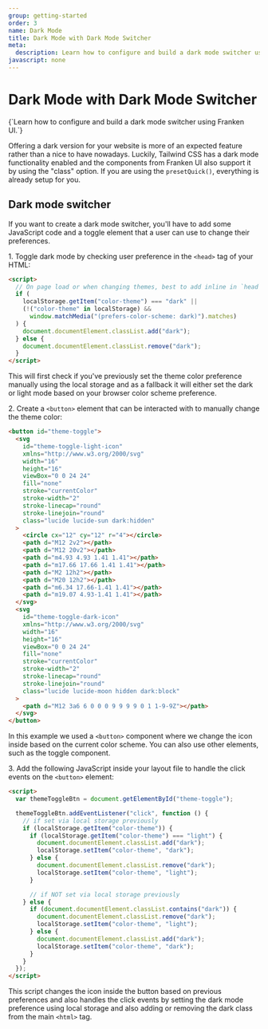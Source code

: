 ```yaml
---
group: getting-started
order: 3
name: Dark Mode
title: Dark Mode with Dark Mode Switcher
meta:
  description: Learn how to configure and build a dark mode switcher using Franken UI.
javascript: none
---
```


# Dark Mode with Dark Mode Switcher

<p class="uk-text-lead uk-paragraph">{`Learn how to configure and build a dark mode switcher using Franken UI.`}</p>

Offering a dark version for your website is more of an expected feature rather than a nice to have nowadays. Luckily, Tailwind CSS has a dark mode functionality enabled and the components from Franken UI also support it by using the "class" option. If you are using the <code class="uk-codespan">presetQuick()</code>, everything is already setup for you.

## Dark mode switcher

If you want to create a dark mode switcher, you'll have to add some JavaScript code and a toggle element that a user can use to change their preferences.

1\. Toggle dark mode by checking user preference in the `<head>` tag of your HTML:

```html
<script>
  // On page load or when changing themes, best to add inline in `head` to avoid FOUC
  if (
    localStorage.getItem("color-theme") === "dark" ||
    (!("color-theme" in localStorage) &&
      window.matchMedia("(prefers-color-scheme: dark)").matches)
  ) {
    document.documentElement.classList.add("dark");
  } else {
    document.documentElement.classList.remove("dark");
  }
</script>
```

This will first check if you've previously set the theme color preference manually using the local storage and as a fallback it will either set the dark or light mode based on your browser color scheme preference.

2\. Create a `<button>` element that can be interacted with to manually change the theme color:

```html
<button id="theme-toggle">
  <svg
    id="theme-toggle-light-icon"
    xmlns="http://www.w3.org/2000/svg"
    width="16"
    height="16"
    viewBox="0 0 24 24"
    fill="none"
    stroke="currentColor"
    stroke-width="2"
    stroke-linecap="round"
    stroke-linejoin="round"
    class="lucide lucide-sun dark:hidden"
  >
    <circle cx="12" cy="12" r="4"></circle>
    <path d="M12 2v2"></path>
    <path d="M12 20v2"></path>
    <path d="m4.93 4.93 1.41 1.41"></path>
    <path d="m17.66 17.66 1.41 1.41"></path>
    <path d="M2 12h2"></path>
    <path d="M20 12h2"></path>
    <path d="m6.34 17.66-1.41 1.41"></path>
    <path d="m19.07 4.93-1.41 1.41"></path>
  </svg>
  <svg
    id="theme-toggle-dark-icon"
    xmlns="http://www.w3.org/2000/svg"
    width="16"
    height="16"
    viewBox="0 0 24 24"
    fill="none"
    stroke="currentColor"
    stroke-width="2"
    stroke-linecap="round"
    stroke-linejoin="round"
    class="lucide lucide-moon hidden dark:block"
  >
    <path d="M12 3a6 6 0 0 0 9 9 9 9 0 1 1-9-9Z"></path>
  </svg>
</button>
```

In this example we used a `<button>` component where we change the icon inside based on the current color scheme. You can also use other elements, such as the toggle component.

3\. Add the following JavaScript inside your layout file to handle the click events on the `<button>` element:

```html
<script>
  var themeToggleBtn = document.getElementById("theme-toggle");

  themeToggleBtn.addEventListener("click", function () {
    // if set via local storage previously
    if (localStorage.getItem("color-theme")) {
      if (localStorage.getItem("color-theme") === "light") {
        document.documentElement.classList.add("dark");
        localStorage.setItem("color-theme", "dark");
      } else {
        document.documentElement.classList.remove("dark");
        localStorage.setItem("color-theme", "light");
      }

      // if NOT set via local storage previously
    } else {
      if (document.documentElement.classList.contains("dark")) {
        document.documentElement.classList.remove("dark");
        localStorage.setItem("color-theme", "light");
      } else {
        document.documentElement.classList.add("dark");
        localStorage.setItem("color-theme", "dark");
      }
    }
  });
</script>
```

This script changes the icon inside the button based on previous preferences and also handles the click events by setting the dark mode preference using local storage and also adding or removing the dark class from the main `<html>` tag.
